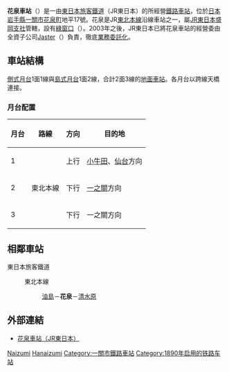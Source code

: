 {{NoteTA|1 = zh:花泉車站; zh-cn:花泉站; zh-tw:花泉車站; zh-hk:花泉站; }}
{{日本車站資訊
|公司色 = green
|文字色 =
|站名 = 花泉站
|圖片 = Eki-Hanaizumi.JPG
|pxl =
|圖片說明 = 站舍
|日文原名 = 花泉
|平假名 = はないずみ
|羅馬拼音 = Hanaizumi
|電報略號 = ハナ
|所屬公司 = [[東日本旅客鐵道|東日本旅客鐵道]]（JR東日本）
|所在地 = [[岩手縣|岩手縣]][[一關市|一關市]]花泉町花泉字地平17
|啟用年月日 = 1890年（[[明治|明治]]23年）4月16日
|車站構造 = [[地面車站|地面車站]]
|月台配置 = 2面3線
|乘客人數 = 357
|上下車人次 =
|統計年度 = 2015年
|所屬路線 = {{Color|mediumseagreen|■}}[[東北本線|東北本線]]
|前一站 = [[油島站|油島]]
|前一站距離 = 4.2
|後一站距離 = 3.2
|後一站 = [[清水原站|清水原]]
|距離 = 431.2
|起點站 = [[東京站|東京]]
|備註 = 業務委託站
}}
'''花泉車站'''（{{jpn|j=花泉駅|hg=はないずみえき|rm=Hanaizumi eki|f=y}}）是一由[[東日本旅客鐵道|東日本旅客鐵道]]（JR東日本）的所經營[[鐵路車站|鐵路車站]]，位於[[日本|日本]][[岩手縣|岩手縣]][[一關市|一關市]][[花泉町|花泉町]]地平17號。花泉是JR[[東北本線|東北本線]]沿線車站之一，屬[[東日本旅客鐵道盛岡支社|JR東日本盛岡支社]]管轄，設有[[綠窗口|綠窗口]]（{{lang|ja|みどりの窓口}}）。2003年之後，JR東日本已將花泉車站的經營委由全資子公司[[Jaster|Jaster]]（{{lang|ja|ジャスター}}）負責，徹底[[業務委託車站|業務委託化]]。

== 車站結構 ==
[[側式月台|側式月台]]1面1線與[[島式月台|島式月台]]1面2線，合計2面3線的[[地面車站|地面車站]]。各月台以跨線天橋連接。
=== 月台配置 ===
{| rules="rows" class="wikitable"
!月台<!-- 事業者側による呼称 --->!!路線!!方向!!目的地
|-
! 1
|rowspan=3|{{Color|mediumseagreen|■}}東北本線
| style="text-align:center" | 上行
|[[小牛田站|小牛田]]、[[仙台站|仙台]]方向
|-
! 2
| style="text-align:center" | 下行
|[[一之關站|一之關]]方向
|-
! 3
| style="text-align:center" | 下行
|一之關方向
|}
== 相鄰車站 ==
; 東日本旅客鐵道
: {{Color|mediumseagreen|■}}東北本線
:: [[油島站|油島]]－'''花泉'''－[[清水原站|清水原]]
== 外部連結 ==
* {{ja}}[http://www.jreast.co.jp/estation/station/info.aspx?StationCd=1239 花泉車站（JR東日本）] {{Wayback|url=http://www.jreast.co.jp/estation/station/info.aspx?StationCd=1239 |date=20110323115039 }}

{{東北本線}}

{{DEFAULTSORT:Hanaizumi}}
[[Category:日本鐵路車站_Ha|Naizumi]]
[[Category:東北本線車站|Hanaizumi]]
[[Category:一關市鐵路車站|Category:一關市鐵路車站]]
[[Category:1890年启用的铁路车站|Category:1890年启用的铁路车站]]

{{japan-rail-stub}}